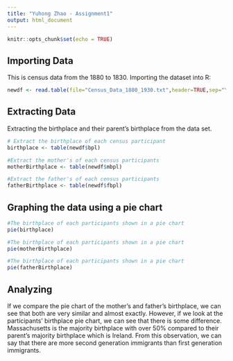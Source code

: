 ```yaml
---
title: "Yuhong Zhao - Assignment1"
output: html_document
---
```


```r
knitr::opts_chunk$set(echo = TRUE)
```

## Importing Data

This is census data from the 1880 to 1830. Importing the dataset into R:

```r
newdf <- read.table(file="Census_Data_1880_1930.txt",header=TRUE,sep="\t")
```

## Extracting Data

Extracting the birthplace and their parent's birthplace from the data set.

```r
# Extract the birthplace of each census participant 
birthplace <- table(newdf$bpl)

#Extract the mother's of each census participants
motherBirthplace <- table(newdf$mbpl)

#Extract the father's of each census participants
fatherBirthplace <- table(newdf$fbpl)

```



## Graphing the data using a pie chart
```r
#The birthplace of each participants shown in a pie chart
pie(birthplace)

#The birthplace of each participants shown in a pie chart
pie(motherBirthplace)

#The birthplace of each participants shown in a pie chart
pie(fatherBirthplace) 
```

## Analyzing

If we compare the pie chart  of the mother's and father's birthplace, we can see that both are very similar and almost exactly. However, if we look at the participants' birthplace pie chart, we can see that there is some difference. Massachusetts is the majority birthplace with over 50% compared to their parent's majority birthplace which is Ireland. From this observation, we can say that there are more second generation immigrants than first generation immigrants. 






